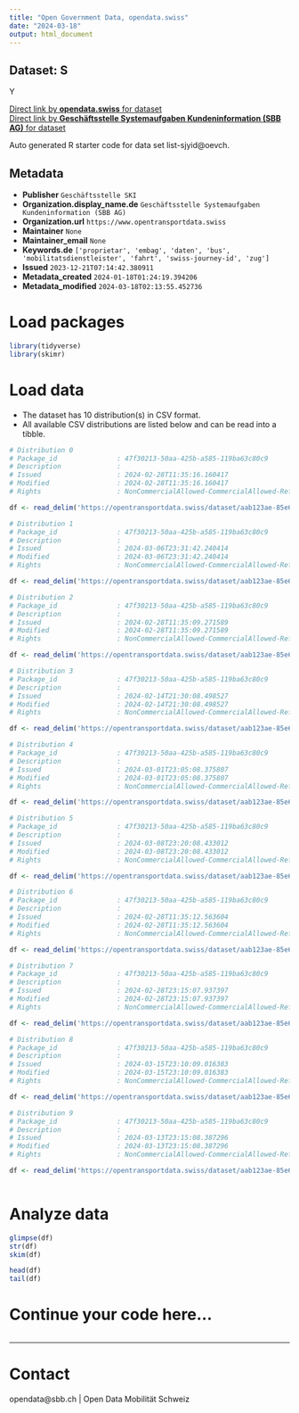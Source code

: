 ```yaml
---
title: "Open Government Data, opendata.swiss"
date: "2024-03-18"
output: html_document
---
```


## Dataset: S

Y

[Direct link by **opendata.swiss** for dataset](https://opendata.swiss/de/dataset/liste-sjyid)<br>
[Direct link by **Geschäftsstelle Systemaufgaben Kundeninformation (SBB AG)** for dataset](https://opentransportdata.swiss/dataset/list-sjyid)

Auto generated R starter code for data set list-sjyid@oevch.

## Metadata

- **Publisher** `Geschäftsstelle SKI`
- **Organization.display_name.de** `Geschäftsstelle Systemaufgaben Kundeninformation (SBB AG)`
- **Organization.url** `https://www.opentransportdata.swiss`
- **Maintainer** `None`
- **Maintainer_email** `None`
- **Keywords.de** `['proprietar', 'embag', 'daten', 'bus', 'mobilitatsdienstleister', 'fahrt', 'swiss-journey-id', 'zug']`
- **Issued** `2023-12-21T07:14:42.380911`
- **Metadata_created** `2024-01-18T01:24:19.394206`
- **Metadata_modified** `2024-03-18T02:13:55.452736`


# Load packages

```r

library(tidyverse)
library(skimr)

```

# Load data

-   The dataset has 10 distribution(s) in CSV format.
-   All available CSV distributions are listed below and can be read into a tibble.

```r

# Distribution 0
# Package_id               : 47f30213-50aa-425b-a585-119ba63c80c9
# Description              : 
# Issued                   : 2024-02-28T11:35:16.160417
# Modified                 : 2024-02-28T11:35:16.160417
# Rights                   : NonCommercialAllowed-CommercialAllowed-ReferenceRequired

df <- read_delim('https://opentransportdata.swiss/dataset/aab123ae-85e6-4b14-8bdf-cdd9d0755329/resource/6b0331c2-e849-4ced-bfd4-995f5462b1ce/download/listing-sjyid-fp-2024-202402232200.csv')

# Distribution 1
# Package_id               : 47f30213-50aa-425b-a585-119ba63c80c9
# Description              : 
# Issued                   : 2024-03-06T23:31:42.240414
# Modified                 : 2024-03-06T23:31:42.240414
# Rights                   : NonCommercialAllowed-CommercialAllowed-ReferenceRequired

df <- read_delim('https://opentransportdata.swiss/dataset/aab123ae-85e6-4b14-8bdf-cdd9d0755329/resource/30787150-93e3-4a0d-bd83-c3c393cbc0f2/download/listing-sjyid-fp-2024-202403062200.csv')

# Distribution 2
# Package_id               : 47f30213-50aa-425b-a585-119ba63c80c9
# Description              : 
# Issued                   : 2024-02-28T11:35:09.271589
# Modified                 : 2024-02-28T11:35:09.271589
# Rights                   : NonCommercialAllowed-CommercialAllowed-ReferenceRequired

df <- read_delim('https://opentransportdata.swiss/dataset/aab123ae-85e6-4b14-8bdf-cdd9d0755329/resource/8a305a4b-6b5e-4b15-a3b3-5839dfbfa328/download/listing-sjyid-fp-2024-202402162200.csv')

# Distribution 3
# Package_id               : 47f30213-50aa-425b-a585-119ba63c80c9
# Description              : 
# Issued                   : 2024-02-14T21:30:08.498527
# Modified                 : 2024-02-14T21:30:08.498527
# Rights                   : NonCommercialAllowed-CommercialAllowed-ReferenceRequired

df <- read_delim('https://opentransportdata.swiss/dataset/aab123ae-85e6-4b14-8bdf-cdd9d0755329/resource/15fc874a-3ccd-4888-a117-ae6afa3b1e95/download/listing-sjyid-fp-2024-202402142200.csv')

# Distribution 4
# Package_id               : 47f30213-50aa-425b-a585-119ba63c80c9
# Description              : 
# Issued                   : 2024-03-01T23:05:08.375807
# Modified                 : 2024-03-01T23:05:08.375807
# Rights                   : NonCommercialAllowed-CommercialAllowed-ReferenceRequired

df <- read_delim('https://opentransportdata.swiss/dataset/aab123ae-85e6-4b14-8bdf-cdd9d0755329/resource/775683df-2f95-4705-aec8-c4a9d222b0c2/download/listing-sjyid-fp-2024-202403012200.csv')

# Distribution 5
# Package_id               : 47f30213-50aa-425b-a585-119ba63c80c9
# Description              : 
# Issued                   : 2024-03-08T23:20:08.433012
# Modified                 : 2024-03-08T23:20:08.433012
# Rights                   : NonCommercialAllowed-CommercialAllowed-ReferenceRequired

df <- read_delim('https://opentransportdata.swiss/dataset/aab123ae-85e6-4b14-8bdf-cdd9d0755329/resource/a9105f8a-83fe-484e-9a6d-47e8060f3a0a/download/listing-sjyid-fp-2024-202403082200.csv')

# Distribution 6
# Package_id               : 47f30213-50aa-425b-a585-119ba63c80c9
# Description              : 
# Issued                   : 2024-02-28T11:35:12.563604
# Modified                 : 2024-02-28T11:35:12.563604
# Rights                   : NonCommercialAllowed-CommercialAllowed-ReferenceRequired

df <- read_delim('https://opentransportdata.swiss/dataset/aab123ae-85e6-4b14-8bdf-cdd9d0755329/resource/bfb36110-0c90-4630-9ea1-58a6d1ce11a4/download/listing-sjyid-fp-2024-202402212200.csv')

# Distribution 7
# Package_id               : 47f30213-50aa-425b-a585-119ba63c80c9
# Description              : 
# Issued                   : 2024-02-28T23:15:07.937397
# Modified                 : 2024-02-28T23:15:07.937397
# Rights                   : NonCommercialAllowed-CommercialAllowed-ReferenceRequired

df <- read_delim('https://opentransportdata.swiss/dataset/aab123ae-85e6-4b14-8bdf-cdd9d0755329/resource/40b44169-fc1a-4fd7-805e-63be41528f42/download/listing-sjyid-fp-2024-202402282200.csv')

# Distribution 8
# Package_id               : 47f30213-50aa-425b-a585-119ba63c80c9
# Description              : 
# Issued                   : 2024-03-15T23:10:09.016383
# Modified                 : 2024-03-15T23:10:09.016383
# Rights                   : NonCommercialAllowed-CommercialAllowed-ReferenceRequired

df <- read_delim('https://opentransportdata.swiss/dataset/aab123ae-85e6-4b14-8bdf-cdd9d0755329/resource/ae2d92b4-a6aa-4535-80fe-ef470343fa31/download/listing-sjyid-fp-2024-202403152200.csv')

# Distribution 9
# Package_id               : 47f30213-50aa-425b-a585-119ba63c80c9
# Description              : 
# Issued                   : 2024-03-13T23:15:08.387296
# Modified                 : 2024-03-13T23:15:08.387296
# Rights                   : NonCommercialAllowed-CommercialAllowed-ReferenceRequired

df <- read_delim('https://opentransportdata.swiss/dataset/aab123ae-85e6-4b14-8bdf-cdd9d0755329/resource/d01be398-b706-4238-8a00-3f04ce089b2b/download/listing-sjyid-fp-2024-202403132200.csv')



```

# Analyze data

```r

glimpse(df)
str(df)
skim(df)

head(df)
tail(df)

```

# Continue your code here...

```r

```

------------------------------------------------------------------------

# Contact

opendata@sbb.ch | Open Data Mobilität Schweiz
